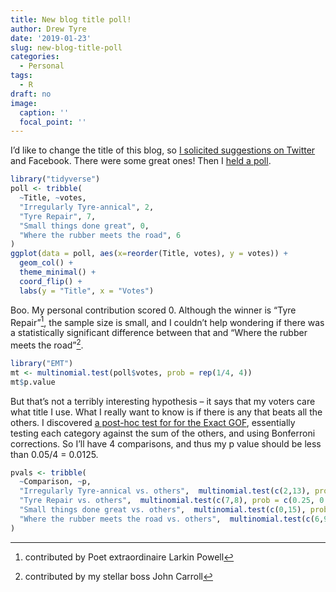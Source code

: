 ```yaml
---
title: New blog title poll!
author: Drew Tyre
date: '2019-01-23'
slug: new-blog-title-poll
categories:
  - Personal
tags:
  - R
draft: no
image:
  caption: ''
  focal_point: ''
---
```


I'd like to change the title of this blog, so [I solicited suggestions on Twitter](https://twitter.com/atiretoo/status/1087407091252449283) and Facebook.
There were some great ones! Then I [held a poll](https://twitter.com/atiretoo/status/1087694051221024768).

```r
library("tidyverse")
poll <- tribble(
  ~Title, ~votes,
  "Irregularly Tyre-annical", 2,
  "Tyre Repair", 7,
  "Small things done great", 0,
  "Where the rubber meets the road", 6
)
ggplot(data = poll, aes(x=reorder(Title, votes), y = votes)) + 
  geom_col() +
  theme_minimal() + 
  coord_flip() + 
  labs(y = "Title", x = "Votes")
```

Boo. My personal contribution scored 0. Although the winner is "Tyre Repair"[^attributionTR], the
sample size is small, and I couldn't help wondering if there was a statistically
significant difference between that and "Where the rubber meets the road"[^attributionwtrmtr]. 

```r
library("EMT")
mt <- multinomial.test(poll$votes, prob = rep(1/4, 4))
mt$p.value
```

But that's not a terribly interesting hypothesis -- it says that my voters care
what title I use. What I really want to know 
is if there is any that beats all the others. I discovered [a post-hoc test for 
for the Exact GOF](http://www.biostathandbook.com/chigof.html), essentially
testing each category against the sum of the others, and using Bonferroni corrections.
So I'll have 4 comparisons, and thus my p value should be less than 0.05/4 = 0.0125. 

```r
pvals <- tribble(
  ~Comparison, ~p,
  "Irregularly Tyre-annical vs. others",  multinomial.test(c(2,13), prob = c(0.25, 0.75))$p.value,
  "Tyre Repair vs. others",  multinomial.test(c(7,8), prob = c(0.25, 0.75))$p.value,
  "Small things done great vs. others",  multinomial.test(c(0,15), prob = c(0.25, 0.75))$p.value,
  "Where the rubber meets the road vs. others",  multinomial.test(c(6,9), prob = c(0.25, 0.75))$p.value
)
```


[^attributionTR]: contributed by Poet extraordinaire Larkin Powell

[^attributionwtrmtr]: contributed by my stellar boss John Carroll 